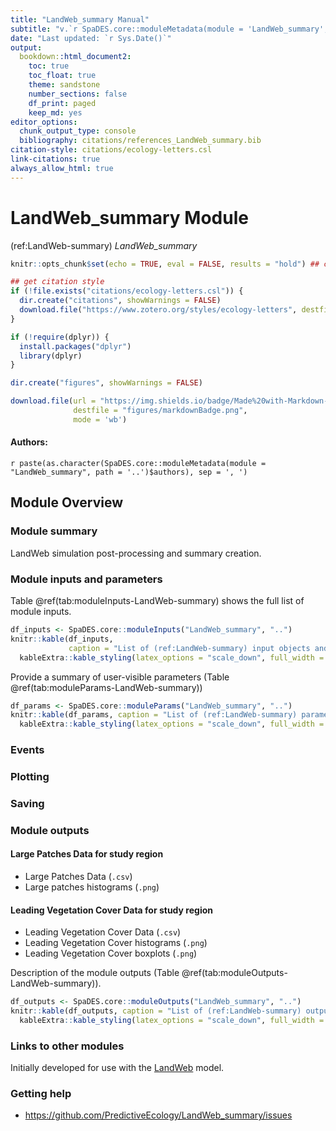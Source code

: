 ```yaml
---
title: "LandWeb_summary Manual"
subtitle: "v.`r SpaDES.core::moduleMetadata(module = 'LandWeb_summary', path = '..')$version`"
date: "Last updated: `r Sys.Date()`"
output:
  bookdown::html_document2:
    toc: true
    toc_float: true
    theme: sandstone
    number_sections: false
    df_print: paged
    keep_md: yes
editor_options:
  chunk_output_type: console
  bibliography: citations/references_LandWeb_summary.bib
citation-style: citations/ecology-letters.csl
link-citations: true
always_allow_html: true
---
```


# LandWeb_summary Module

<!-- the following are text references used in captions for LaTeX compatibility -->
(ref:LandWeb-summary) *LandWeb_summary*

```r
knitr::opts_chunk$set(echo = TRUE, eval = FALSE, results = "hold") ## change to eval = TRUE if all chunks are to be evaluated

## get citation style
if (!file.exists("citations/ecology-letters.csl")) {
  dir.create("citations", showWarnings = FALSE)
  download.file("https://www.zotero.org/styles/ecology-letters", destfile = "citations/ecology-letters.csl")
}

if (!require(dplyr)) {
  install.packages("dplyr")
  library(dplyr)
}

dir.create("figures", showWarnings = FALSE)

download.file(url = "https://img.shields.io/badge/Made%20with-Markdown-1f425f.png",
              destfile = "figures/markdownBadge.png",
              mode = 'wb')
```

#### Authors:

`r paste(as.character(SpaDES.core::moduleMetadata(module = "LandWeb_summary", path = '..')$authors), sep = ', ')`
<!-- ideally separate authors with new lines, '\n' not working -->

## Module Overview

### Module summary

LandWeb simulation post-processing and summary creation.

<!-- TODO: add more details from LandWeb development document -->

### Module inputs and parameters

Table \@ref(tab:moduleInputs-LandWeb-summary) shows the full list of module inputs.

```r
df_inputs <- SpaDES.core::moduleInputs("LandWeb_summary", "..")
knitr::kable(df_inputs,
             caption = "List of (ref:LandWeb-summary) input objects and their description.") %>%
  kableExtra::kable_styling(latex_options = "scale_down", full_width = TRUE)
```

Provide a summary of user-visible parameters (Table \@ref(tab:moduleParams-LandWeb-summary))


```r
df_params <- SpaDES.core::moduleParams("LandWeb_summary", "..")
knitr::kable(df_params, caption = "List of (ref:LandWeb-summary) parameters and their description.") %>%
  kableExtra::kable_styling(latex_options = "scale_down", full_width = TRUE)
```

### Events

<!-- TODO: add more details based on module code + LandWeb develpment doc -->

### Plotting

<!-- TODO: add more details based on module code + LandWeb develpment doc -->

### Saving

<!-- TODO: add more details based on module code + LandWeb develpment doc -->

### Module outputs

#### Large Patches Data for study region

- Large Patches Data (`.csv`)
- Large patches histograms (`.png`)

#### Leading Vegetation Cover Data for study region

- Leading Vegetation Cover Data (`.csv`)
- Leading Vegetation Cover histograms (`.png`)
- Leading Vegetation Cover boxplots (`.png`)

Description of the module outputs (Table \@ref(tab:moduleOutputs-LandWeb-summary)).

```r
df_outputs <- SpaDES.core::moduleOutputs("LandWeb_summary", "..")
knitr::kable(df_outputs, caption = "List of (ref:LandWeb-summary) outputs and their description.") %>%
  kableExtra::kable_styling(latex_options = "scale_down", full_width = TRUE)
```

### Links to other modules

Initially developed for use with the [LandWeb](https://github.com/PredictiveEcology/LandWeb) model.

### Getting help

-   <https://github.com/PredictiveEcology/LandWeb_summary/issues>
